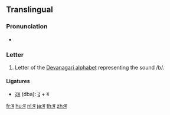 {{Devanagari character info|hex=092C|name=DEVANAGARI LETTER BA|image=[[File:Deva-ba.png|100px]]}}
{{also|व}}
==Translingual==

===Pronunciation===
* {{IPA|/bə/|lang=mul}}

===Letter===
{{mul-deva|ba}}

# Letter of the [[Devanagari alphabet]] representing the sound /b/.

====Ligatures====
{{rfc-header|Ligatures|lang=mul}}
* [[द्ब]] (dba): [[द]] + ब

[[fr:ब]]
[[hu:ब]]
[[nl:ब]]
[[ja:ब]]
[[th:ब]]
[[zh:ब]]